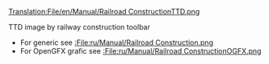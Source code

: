[[Translation:File/en/Manual/Railroad ConstructionTTD.png]]

TTD image by railway construction toolbar
*For generic see [[:File:ru/Manual/Railroad Construction.png]]
*For OpenGFX grafic see [[:File:ru/Manual/Railroad ConstructionOGFX.png]]